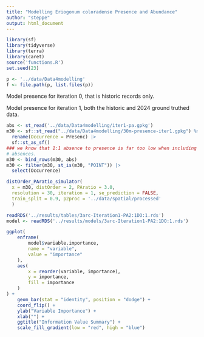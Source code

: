 ```yaml
---
title: "Modelling Eriogonum coloradense Presence and Abundance"
author: "steppe"
output: html_document
---
```


```r
library(sf)
library(tidyverse)
library(terra)
library(caret)
source('functions.R')
set.seed(23)
```

```r
p <- '../data/Data4modelling'
f <- file.path(p, list.files(p))
```

Model presence for iteration 0, that is historic records only. 

Model presence for iteration 1, both the historic and 2024 ground truthed data. 
```r

abs <- st_read('../data/Data4modelling/iter1-pa.gpkg')
m30 <- sf::st_read("../data/Data4modelling/30m-presence-iter1.gpkg") %>% 
  rename(Occurrence = Presenc) |>
  sf::st_as_sf() 
### we know that 1:1 absence to presence is far too low when including the 'local'
# absences. 
m30 <- bind_rows(m30, abs)
m30 <- filter(m30, st_is(m30, "POINT")) |>
  select(Occurrence)

distOrder_PAratio_simulator(
  x = m30, distOrder = 2, PAratio = 3.0,
  resolution = 30, iteration = 1, se_prediction = FALSE,
  train_split = 0.9, p2proc = '../data/spatial/processed'
  )

```


```r
readRDS('../results/tables/3arc-Iteration1-PA2:1DO:1.rds')
model <- readRDS('../results/models/3arc-Iteration1-PA2:1DO:1.rds')

ggplot(
    enframe(
        model$variable.importance,
        name = "variable",
        value = "importance"
    ),
    aes(
        x = reorder(variable, importance),
        y = importance,
        fill = importance
    )
) +
    geom_bar(stat = "identity", position = "dodge") +
    coord_flip() +
    ylab("Variable Importance") +
    xlab("") +
    ggtitle("Information Value Summary") +
    scale_fill_gradient(low = "red", high = "blue")

```
